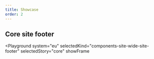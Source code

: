 ```yaml
---
title: Showcase
order: 2
---
```




## Core site footer

<Playground
  system="eu"
  selectedKind="components-site-wide-site-footer"
  selectedStory="core"
  showFrame
>
  <Html markup={siteFooterCore} />
</Playground>
